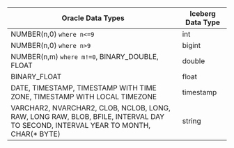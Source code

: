 <div className="flex justify-center w-full">

| Oracle Data Types                                                                                                                                                                      | Iceberg Data Type |
| -------------------------------------------------------------------------------------------------------------------------------------------------------------------------------------- | ----------------- |
| NUMBER(n,0) `where n<=9`                                                                                                                                                               | int               |
| NUMBER(n,0) `where n>9`                                                                                                                                                                | bigint            |
| NUMBER(n,m) `where m!=0`, BINARY_DOUBLE, FLOAT                                                                                                                                         | double            |
| BINARY_FLOAT                                                                                                                                                                           | float             |
| DATE, TIMESTAMP, TIMESTAMP WITH TIME ZONE, TIMESTAMP WITH LOCAL TIMEZONE                                                                                                               | timestamp         |
| VARCHAR2, NVARCHAR2, CLOB, NCLOB, LONG, RAW, LONG RAW, BLOB, BFILE, INTERVAL DAY TO SECOND, INTERVAL YEAR TO MONTH, CHAR(* BYTE)                                                       | string            |

</div>
